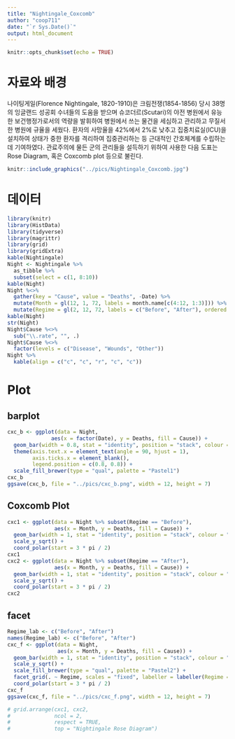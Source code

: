 ```yaml
---
title: "Nightingale_Coxcomb"
author: "coop711"
date: "`r Sys.Date()`"
output: html_document
---
```


```r
knitr::opts_chunk$set(echo = TRUE)
```

# 자료와 배경

나이팅게일(Florence Nightingale, 1820-1910)은 크림전쟁(1854-1856) 당시 38명의 잉글랜드 성공회 수녀들의 도움을 받으며 슈코더르(Scutari)의 야전 병원에서 유능한 보건행정가로서의 역량을 발휘하여 병원에서 쓰는 물건을 세심하고 관리하고 무질서한 병원에 규율을 세웠다. 환자의 사망율을 42%에서 2%로 낮추고 집중치료실(ICU)을 설치하여 상태가 중한 환자를 격리하여 집중관리하는 등 근대적인 간호체계를 수립하는 데 기여하였다. 관료주의에 물든 군의 관리들을 설득하기 위하여 사용한 다음 도표는 Rose Diagram, 혹은 Coxcomb plot 등으로 불린다.

```r
knitr::include_graphics("../pics/Nightingale_Coxcomb.jpg")
```

# 데이터 

```r
library(knitr)
library(HistData)
library(tidyverse)
library(magrittr)
library(grid)
library(gridExtra)
kable(Nightingale)
Night <- Nightingale %>%
  as_tibble %>%
  subset(select = c(1, 8:10))
kable(Night)
Night %<>%
  gather(key = "Cause", value = "Deaths", -Date) %>%
  mutate(Month = gl(12, 1, 72, labels = month.name[c(4:12, 1:3)])) %>%
  mutate(Regime = gl(2, 12, 72, labels = c("Before", "After"), ordered = TRUE)) 
kable(Night)
str(Night)
Night$Cause %<>% 
  sub("\\.rate", "", .)
Night$Cause %<>% 
  factor(levels = c("Disease", "Wounds", "Other"))
Night %>%
  kable(align = c("c", "c", "r", "c", "c"))
```

# Plot

## barplot

```r
cxc_b <- ggplot(data = Night,
              aes(x = factor(Date), y = Deaths, fill = Cause)) +
  geom_bar(width = 0.8, stat = "identity", position = "stack", colour = "black") +
  theme(axis.text.x = element_text(angle = 90, hjust = 1),
        axis.ticks.x = element_blank(),
        legend.position = c(0.8, 0.8)) +
  scale_fill_brewer(type = "qual", palette = "Pastel1")
cxc_b
ggsave(cxc_b, file = "../pics/cxc_b.png", width = 12, height = 7)
```

## Coxcomb Plot

```r
cxc1 <- ggplot(data = Night %>% subset(Regime == "Before"),
               aes(x = Month, y = Deaths, fill = Cause)) +
  geom_bar(width = 1, stat = "identity", position = "stack", colour = "black") +
  scale_y_sqrt() +
  coord_polar(start = 3 * pi / 2)
cxc1
cxc2 <- ggplot(data = Night %>% subset(Regime == "After"),
               aes(x = Month, y = Deaths, fill = Cause)) +
  geom_bar(width = 1, stat = "identity", position = "stack", colour = "black") +
  scale_y_sqrt() +
  coord_polar(start = 3 * pi / 2)
cxc2
```


## facet

```r
Regime_lab <- c("Before", "After")
names(Regime_lab) <- c("Before", "After")
cxc_f <- ggplot(data = Night,
                aes(x = Month, y = Deaths, fill = Cause)) +
  geom_bar(width = 1, stat = "identity", position = "stack", colour = "black") +
  scale_y_sqrt() +
  scale_fill_brewer(type = "qual", palette = "Pastel2") +
  facet_grid(. ~ Regime, scales = "fixed", labeller = labeller(Regime = Regime_lab)) +
  coord_polar(start = 3 * pi / 2)
cxc_f
ggsave(cxc_f, file = "../pics/cxc_f.png", width = 12, height = 7)
```

```r
# grid.arrange(cxc1, cxc2, 
#              ncol = 2, 
#              respect = TRUE,
#              top = "Nightingale Rose Diagram")
```